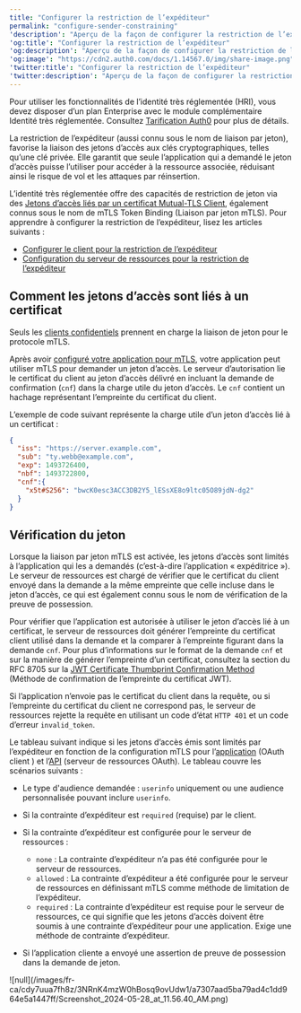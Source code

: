 ```yaml
---
title: "Configurer la restriction de l’expéditeur"
permalink: "configure-sender-constraining"
'description': "Aperçu de la façon de configurer la restriction de l’expéditeur pour votre locataire Auth0."
'og:title': "Configurer la restriction de l’expéditeur"
'og:description': "Aperçu de la façon de configurer la restriction de l’expéditeur pour votre locataire Auth0."
'og:image': "https://cdn2.auth0.com/docs/1.14567.0/img/share-image.png"
'twitter:title': "Configurer la restriction de l’expéditeur"
'twitter:description': "Aperçu de la façon de configurer la restriction de l’expéditeur pour votre locataire Auth0."
---
```


<Callout icon="file-lines" color="#0EA5E9" iconType="regular">

Pour utiliser les fonctionnalités de l’identité très réglementée (HRI), vous devez disposer d’un plan Enterprise avec le module complémentaire Identité très réglementée. Consultez [Tarification Auth0](https://auth0.com/pricing/) pour plus de détails.

</Callout>

La restriction de l’expéditeur (aussi connu sous le nom de liaison par jeton), favorise la liaison des jetons d’accès aux clés cryptographiques, telles qu’une clé privée. Elle garantit que seule l’application qui a demandé le jeton d’accès puisse l’utiliser pour accéder à la ressource associée, réduisant ainsi le risque de vol et les attaques par réinsertion.

L’identité très réglementée offre des capacités de restriction de jeton via des [Jetons d’accès liés par un certificat Mutual-TLS Client](https://www.rfc-editor.org/rfc/rfc8705), également connus sous le nom de mTLS Token Binding (Liaison par jeton mTLS). Pour apprendre à configurer la restriction de l’expéditeur, lisez les articles suivants :

* [Configurer le client pour la restriction de l’expéditeur](/docs/fr-ca/configure-client-for-sender-constraining)
* [Configuration du serveur de ressources pour la restriction de l’expéditeur](/docs/fr-ca/secure/sender-constraining/configure-sender-constraining/configure-resource-server-for-sender-constraining)

## Comment les jetons d’accès sont liés à un certificat

<Callout icon="file-lines" color="#0EA5E9" iconType="regular">

Seuls les [clients confidentiels](/docs/fr-ca/get-started/applications/confidential-and-public-applications#confidential-applications) prennent en charge la liaison de jeton pour le protocole mTLS.

</Callout>

Après avoir [configuré votre application pour mTLS](/docs/fr-ca/get-started/applications/configure-mtls/configure-mtls-for-a-client), votre application peut utiliser mTLS pour demander un jeton d’accès. Le serveur d’autorisation lie le certificat du client au jeton d’accès délivré en incluant la demande de confirmation (`cnf`) dans la charge utile du jeton d’accès. Le `cnf` contient un hachage représentant l’empreinte du certificat du client.

L’exemple de code suivant représente la charge utile d’un jeton d’accès lié à un certificat :

```json lines
{
  "iss": "https://server.example.com",
  "sub": "ty.webb@example.com",
  "exp": 1493726400,
  "nbf": 1493722800,
  "cnf":{
    "x5t#S256": "bwcK0esc3ACC3DB2Y5_lESsXE8o9ltc05O89jdN-dg2"
  }
}
```

## Vérification du jeton

Lorsque la liaison par jeton mTLS est activée, les jetons d’accès sont limités à l’application qui les a demandés (c’est-à-dire l’application « expéditrice »). Le serveur de ressources est chargé de vérifier que le certificat du client envoyé dans la demande a la même empreinte que celle incluse dans le jeton d’accès, ce qui est également connu sous le nom de vérification de la preuve de possession.

Pour vérifier que l’application est autorisée à utiliser le jeton d’accès lié à un certificat, le serveur de ressources doit générer l’empreinte du certificat client utilisé dans la demande et la comparer à l’empreinte figurant dans la demande `cnf`. Pour plus d’informations sur le format de la demande `cnf` et sur la manière de générer l’empreinte d’un certificat, consultez la section du RFC 8705 sur la [JWT Certificate Thumbprint Confirmation Method](https://www.rfc-editor.org/rfc/rfc8705#name-jwt-certificate-thumbprint-) (Méthode de confirmation de l’empreinte du certificat <Tooltip href="/docs/fr-ca/glossary?term=json-web-token" tip="Jeton Web JSON (JWT)
Format standard de jeton d’ID (et souvent de jeton d’accès) utilisé pour représenter en toute sécurité des demandes entre deux parties." cta="Voir le glossaire">JWT</Tooltip>).

Si l’application n’envoie pas le certificat du client dans la requête, ou si l’empreinte du certificat du client ne correspond pas, le serveur de ressources rejette la requête en utilisant un code d’état `HTTP 401` et un code d’erreur `invalid_token`.

Le tableau suivant indique si les jetons d’accès émis sont limités par l’expéditeur en fonction de la configuration mTLS pour l’[application](/docs/fr-ca/get-started/applications/configure-mtls/configure-mtls-for-a-client) (<Tooltip href="/docs/fr-ca/glossary?term=oath2" tip="OAuth 2.0
Cadre d’applications d’autorisation qui définit les protocoles d’autorisation et les flux de production." cta="Voir le glossaire">OAuth</Tooltip> client ) et l’[API](/docs/fr-ca/get-started/applications/configure-mtls/set-up-resource-server-for-token-binding) (serveur de ressources OAuth). Le tableau couvre les scénarios suivants :

* Le type d'<Tooltip data-tooltip-id="react-containers-DefinitionTooltip-2" tip="">audience</Tooltip> demandée : `userinfo` uniquement ou une audience personnalisée pouvant inclure `userinfo`.
* Si la contrainte d’expéditeur est `required` (requise) par le client.
* Si la contrainte d’expéditeur est configurée pour le serveur de ressources :

  + `none` : La contrainte d’expéditeur n’a pas été configurée pour le serveur de ressources.
  + `allowed` : La contrainte d’expéditeur a été configurée pour le serveur de ressources en définissant mTLS comme méthode de limitation de l’expéditeur.
  + `required` : La contrainte d’expéditeur est requise pour le serveur de ressources, ce qui signifie que les jetons d’accès doivent être soumis à une contrainte d’expéditeur pour une application. Exige une méthode de contrainte d’expéditeur.
* Si l’application cliente a envoyé une assertion de preuve de possession dans la demande de jeton.

<Frame>![null](/images/fr-ca/cdy7uua7fh8z/3NRnK4mzW0hBosq9ovUdw1/a7307aad5ba79ad4c1dd964e5a1447ff/Screenshot_2024-05-28_at_11.56.40_AM.png)</Frame>


